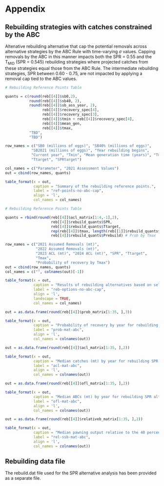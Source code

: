\clearpage
# Appendix

## Rebuilding strategies with catches constrained by the ABC{#abc-max-strategies}

Altenative rebuilding alternative that cap the potential removals across alternative strategies by the ABC Rule with time-varying $\sigma$ values.  Capping removals by the ABC in this manner impacts both the SPR = 0.55 and the $\text{T}_\text{MID}$ (SPR = 0.545) rebuilding strategies where projected catches from these strategies equal those from the ABC Rule.  The intermediate rebuilding strategies, SPR between 0.60 - 0.75, are not impacted by applying a removal cap tied to the ABC values.    


```r
# Rebuilding Reference Points Table

quants = c(round(reb[[4]]$sb0,2), 
		   round(reb[[4]]$sb40, 2), 
		   round(reb[[4]]$sb_ass_year, 2),
		         reb[[4]]$recovery_spec[4],
		         reb[[4]]$recovery_spec[3], 
		         reb[[4]]$tmin + reb[[4]]$recovery_spec[4], 
		         reb[[4]]$mean_gen, 
		         reb[[4]]$tmax, 
		   "TBD",
		   "TBD")

row_names = c("SB0 (millions of eggs)", "SB40% (millions of eggs)", 
			"SB2021 (millions of eggs)", "Year rebuilding begins",
		    "Current year", "Tmin", "Mean generation time (years)", "Tmax", 
		    "Ttarget", "SPRtarget")

col_names = c("Parameter", "2021 Assessment Values")
out = cbind(row_names, quants)

table_format(x = out,
             caption = "Summary of the rebuilding reference points.",
             label = "ref-points-no-abc-cap",
             align = 'l',
             col_names = col_names)
```

\clearpage

```r
# Rebuilding Reference Points Table

quants = rbind(round(reb[[4]]$acl_matrix[1:4,-1],2),
		             reb[[4]]$rebuild_quants$SPR,
		             reb[[4]]$rebuild_quants$Ttarget,
		             rep(reb[[4]]$tmax, length(reb[[1]]$rebuild_quants$Ttarget)),
		             reb[[4]]$rebuild_quants$Prebuild) # Prob by Tmax

row_names = c("2021 Assumed Removals (mt)", 
			  "2022 Assumed Removals (mt)",
			  "2023 ACL (mt)", "2024 ACL (mt)", "SPR", "Ttarget", 
			  "Tmax",
			  "Probability of recovery by Tmax")
out = cbind(row_names, quants)
col_names = c("", colnames(out)[-1])

table_format(x = out,
             caption = "Results of rebuilding alternatives based on selection of an SPR target or year for 50 percent probability of recovery based on the assumed removals for 2021-22. The SPR value provided under the ABC Rule is the realized average applied SPR across projection years based on time-varying sigmas and the applied buffer where the ABC Rule is based initially on an SPR value of 0.50.",
             label = "reb-options-no-abc-cap",
             align = 'l',
             landscape = TRUE,
             col_names = col_names)
```


```r

out = as.data.frame(round(reb[[4]]$prob_matrix[1:35, ],3))

table_format(x = out,
             caption = "Probability of recovery by year for rebuilding SPR alternatives assuming removals of 90.8 and 88.9 mt in 2021 and 2022, respectively.",
             label = "prob-mat-abc",
             align = 'l',
             col_names = colnames(out))
```


```r

out = as.data.frame(round(reb[[4]]$acl_matrix[1:35, ],2))

table_format(x = out,
             caption = "Median catches (mt) by year for rebuilding SPR alternatives assuming removals of 90.8 and 88.9 mt in 2021 and 2022, respectively.",
             label = "acl-mat-abc",
             align = 'l',
             col_names = colnames(out))
```


```r

out = as.data.frame(round(reb[[4]]$ofl_matrix[1:35, ],2))

table_format(x = out,
             caption = "Median ABCs (mt) by year for rebuilding SPR alternatives assuming removals of 90.8 and 88.9 mt in 2021 and 2022, respectively.",
             label = "ofl-mat-abc",
             align = 'l',
             col_names = colnames(out))
```


```r

out = as.data.frame(round(reb[[4]]$relativeb_matrix[1:35, ],2))

table_format(x = out,
             caption = "Median pawning output relative to the 40 percent of unfished spawning output target by year for rebuilding SPR alternatives assuming removals of 90.8 and 88.9 mt in 2021 and 2022, respectively. ",
             label = "rel-ssb-mat-abc",
             align = 'l',
             col_names = colnames(out))
```

## Rebuilding data file

The rebuild.dat file used for the SPR alternative analysis has been provided as a separate file.